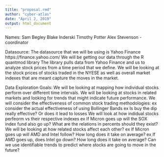 ---
title: "proposal.rmd"
author: "cyber-atlas"
date: "April 2, 2019"
output: html_document
---

Names:
  Sam Begley
  Blake Inderski
  Timothy Potter
  Alex Stevenson - coordinator
  
Datasource:
  The datasource that we will be using is Yahoo Finance
  https://finance.yahoo.com/
  We will be getting our data through the R quantmod library
  The library pulls data from Yahoo Finance and us to analyze stock prices from a time period that we define. 
  We will be looking at the stock prices of stocks traded in the NYESE as well as overall market indexes that are meant capture the moves in the market.

Data Exploration Goals:
  We will be looking at mapping how individual stocks perform over different time intervals. 
  We will be looking at stocks in related markets and looking for trends that might indicate future performance. 
  We will consider the effectiveness of common stock trading methodologies:
    ex consider the actual effectiveness of using Bollinger Bands
    ex Is buy the dip really effective? Or does it lead to losses
  We will look at how indidual stocks perfeorm vs their respective indexes
    ex If Micron goes up will the SOX index fund also go up? What are the relations in percents should they exist?
   We will be looking at how related stocks affect each other? 
    ex If Micron goes up will AMD and Intel follow? How long does it take on average?
    ex If AMD goes up, does Intel go down? How long does it take on average?
  Can we use identifiable trends to predict where stocks are going to move in the future?
  

